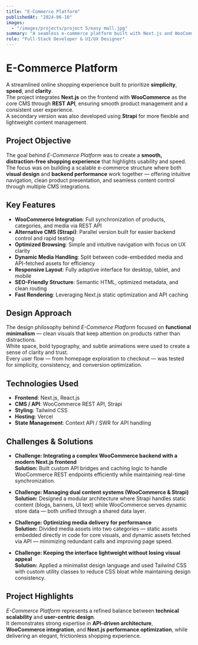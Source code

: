 ```yaml
---
title: "E-Commerce Platform"
publishedAt: "2024-06-10"
images:
  - "/images/projects/project 5/easy mall.jpg"
summary: "A seamless e-commerce platform built with Next.js and WooCommerce REST API, designed for effortless browsing, modern aesthetics, and flexible CMS integration."
role: "Full-Stack Developer & UI/UX Designer"
---
```


# E-Commerce Platform

A streamlined online shopping experience built to prioritize **simplicity**, **speed**, and **clarity**.  
The project integrates **Next.js** on the frontend with **WooCommerce** as the core CMS through **REST API**, ensuring smooth product management and a consistent user experience.  
A secondary version was also developed using **Strapi** for more flexible and lightweight content management.

## Project Objective

The goal behind *E-Commerce Platform* was to create a **smooth, distraction-free shopping experience** that highlights usability and speed.  
The focus was on building a scalable e-commerce structure where both **visual design** and **backend performance** work together — offering intuitive navigation, clean product presentation, and seamless content control through multiple CMS integrations.

## Key Features

- **WooCommerce Integration**: Full synchronization of products, categories, and media via REST API  
- **Alternative CMS (Strapi)**: Parallel version built for easier backend control and rapid testing  
- **Optimized Browsing**: Simple and intuitive navigation with focus on UX clarity  
- **Dynamic Media Handling**: Split between code-embedded media and API-fetched assets for efficiency  
- **Responsive Layout**: Fully adaptive interface for desktop, tablet, and mobile  
- **SEO-Friendly Structure**: Semantic HTML, optimized metadata, and clean routing  
- **Fast Rendering**: Leveraging Next.js static optimization and API caching  

## Design Approach

The design philosophy behind *E-Commerce Platform* focused on **functional minimalism** — clean visuals that keep attention on products rather than distractions.  
White space, bold typography, and subtle animations were used to create a sense of clarity and trust.  
Every user flow — from homepage exploration to checkout — was tested for simplicity, consistency, and conversion optimization.  

## Technologies Used

- **Frontend**: Next.js, React.js  
- **CMS / API**: WooCommerce REST API, Strapi  
- **Styling**: Tailwind CSS  
- **Hosting**: Vercel  
- **State Management**: Context API / SWR for API handling  

## Challenges & Solutions

- **Challenge: Integrating a complex WooCommerce backend with a modern Next.js frontend**  
  **Solution:** Built custom API bridges and caching logic to handle WooCommerce REST endpoints efficiently while maintaining real-time synchronization.  

- **Challenge: Managing dual content systems (WooCommerce & Strapi)**  
  **Solution:** Designed a modular architecture where Strapi handles static content (blogs, banners, UI text) while WooCommerce serves dynamic store data — both unified through a shared data layer.  

- **Challenge: Optimizing media delivery for performance**  
  **Solution:** Divided media assets into two categories — static assets embedded directly in code for core visuals, and dynamic assets fetched via API — minimizing redundant calls and improving page speed.  

- **Challenge: Keeping the interface lightweight without losing visual appeal**  
  **Solution:** Applied a minimalist design language and used Tailwind CSS with custom utility classes to reduce CSS bloat while maintaining design consistency.  

## Project Highlights

*E-Commerce Platform* represents a refined balance between **technical scalability** and **user-centric design**.  
It demonstrates strong expertise in **API-driven architecture**, **WooCommerce integration**, and **Next.js performance optimization**, while delivering an elegant, frictionless shopping experience.
